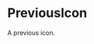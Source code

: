
<Meta
  title="svg/icon/PreviousIcon"
  component={PreviousIcon}
  decorators={[withA11y]}
/>

# PreviousIcon

<Subtitle>A previous icon.</Subtitle>

<Preview>
  <Story name="24x24">
    <PreviousIcon style={{ height: "24px", width: "24px" }} />
  </Story>
</Preview>
